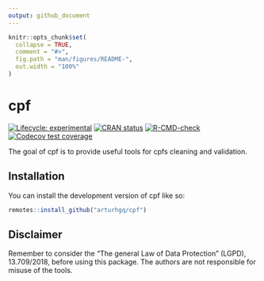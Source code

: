```yaml
---
output: github_document
---
```


<!-- README.md is generated from README.Rmd. Please edit that file -->

```r
knitr::opts_chunk$set(
  collapse = TRUE,
  comment = "#>",
  fig.path = "man/figures/README-",
  out.width = "100%"
)
```

# cpf

<!-- badges: start -->
[![Lifecycle: experimental](https://img.shields.io/badge/lifecycle-experimental-orange.svg)](https://lifecycle.r-lib.org/articles/stages.html#experimental)
[![CRAN status](https://www.r-pkg.org/badges/version/cpf)](https://CRAN.R-project.org/package=cpf)
[![R-CMD-check](https://github.com/arturhgq/cpf/actions/workflows/R-CMD-check.yaml/badge.svg)](https://github.com/arturhgq/cpf/actions/workflows/R-CMD-check.yaml)
[![Codecov test coverage](https://codecov.io/gh/arturhgq/cpf/branch/master/graph/badge.svg)](https://app.codecov.io/gh/arturhgq/cpf?branch=master)
<!-- badges: end -->

The goal of cpf is to provide useful tools for cpfs cleaning and validation.

## Installation

You can install the development version of cpf like so:

``` r
remotes::install_github("arturhgq/cpf")
```

## Disclaimer    

Remember to consider the "The general Law of Data Protection" (LGPD), 13.709/2018, before using this package. The authors are not responsible for misuse of the tools.
